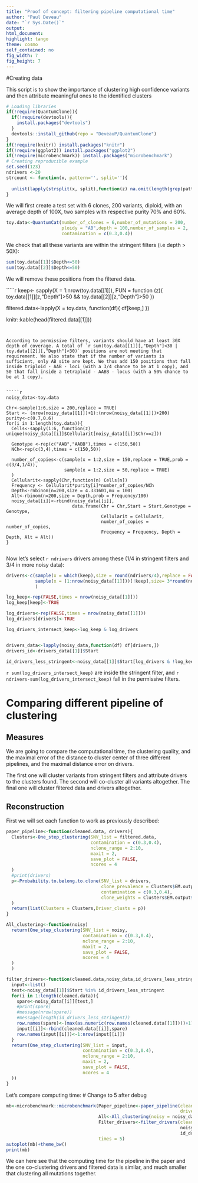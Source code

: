 ```yaml
---
title: "Proof of concept: filtering pipeline computational time"
author: "Paul Deveau"
date: "`r Sys.Date()`"
output: 
html_document:
highlight: tango
theme: cosmo
self_contained: no
fig_width: 7
fig_height: 7
---
```


#Creating data

This script is to show the importance of clustering high confidence variants and then attribute meaningful ones to the identified clusters

````r
# Loading libraries
if(!require(QuantumClone)){
  if(!require(devtools)){
    install.packages("devtools")
  }
  devtools::install_github(repo = "DeveauP/QuantumClone")
}
if(!require(knitr)) install.packages("knitr")
if(!require(ggplot2)) install.packages("ggplot2")
if(!require(microbenchmark)) install.packages("microbenchmark")
# Creating reproducible example
set.seed(123)
ndrivers <-20
strcount <- function(x, pattern='', split=''){
  
  unlist(lapply(strsplit(x, split),function(z) na.omit(length(grep(pattern, z)))))
}

````

We will first create a test set with 6 clones, 200 variants, diploid, with an average depth of 100X, two samples with respective purity 70% and 60%.

````r
toy.data<-QuantumCat(number_of_clones = 6,number_of_mutations = 200,
                     ploidy = "AB",depth = 100,number_of_samples = 2,
                     contamination = c(0.3,0.4))

````

We check that all these variants are within the stringent filters (i.e depth > 50X):

````r
sum(toy.data[[1]]$Depth<=50)
sum(toy.data[[2]]$Depth<=50)
````

We will remove these positions from the filtered data.

`````r
keep<- sapply(X = 1:nrow(toy.data[[1]]),
              FUN = function (z){
                toy.data[[1]][z,"Depth"]>50 && toy.data[[2]][z,"Depth"]>50
              })

filtered.data<-lapply(X = toy.data, function(df){
  df[keep,]
})

knitr::kable(head(filtered.data[[1]]))
````


According to permissive filters, variants should have at least 30X depth of coverage. A total of `r sum(toy.data[[1]][,"Depth"]<30 | toy.data[[2]][,"Depth"]<30)` positions are not meeting that requirement. We also state that if the number of variants is sufficient, only AB site are kept. We thus add 150 positions that fall inside triploid - AAB - loci (with a 3/4 chance to be at 1 copy), and 50 that fall inside a tetraploid - AABB - locus (with a 50% chance to be at 1 copy).


`````r
noisy_data<-toy.data

Chr<-sample(1:6,size = 200,replace = TRUE)
Start <- (nrow(noisy_data[[1]])+1):(nrow(noisy_data[[1]])+200)
purity<-c(0.7,0.6)
for(i in 1:length(toy.data)){
  Cells<-sapply(1:6, function(z) unique(noisy_data[[i]]$Cellularit[noisy_data[[i]]$Chr==z]))
  
  Genotype <-rep(c("AAB","AABB"),times = c(150,50))
  NCh<-rep(c(3,4),times = c(150,50))
  
  number_of_copies<-c(sample(x = 1:2,size = 150,replace = TRUE,prob = c(3/4,1/4)),
                      sample(x = 1:2,size = 50,replace = TRUE)
  )
  Cellularit<-sapply(Chr,function(n) Cells[n])
  Frequency <- Cellularit*purity[i]*number_of_copies/NCh
  Depth<-rnbinom(n=200,size = 4.331601,mu = 100)
  Alt<-rbinom(n=200,size = Depth,prob = Frequency/100)
  noisy_data[[i]]<-rbind(noisy_data[[i]],
                         data.frame(Chr = Chr,Start = Start,Genotype = Genotype,
                                    Cellularit = Cellularit,
                                    number_of_copies = number_of_copies,
                                    Frequency = Frequency, Depth = Depth, Alt = Alt))
}


````

Now let's select `r ndrivers` drivers among these ($1/4$ in stringent filters and $3/4$ in more noisy data):


````r
drivers<-c(sample(x = which(keep),size = round(ndrivers/4),replace = FALSE),
           sample(x = (1:nrow(noisy_data[[1]]))[!keep],size= 3*round(ndrivers/4),replace = FALSE)
           )

````

````r
log_keep<-rep(FALSE,times = nrow(noisy_data[[1]]))
log_keep[keep]<-TRUE

log_drivers<-rep(FALSE,times = nrow(noisy_data[[1]]))
log_drivers[drivers]<-TRUE

log_drivers_intersect_keep<-log_keep & log_drivers


drivers_data<-lapply(noisy_data,function(df) df[drivers,])
drivers_id<-drivers_data[[1]]$Start

id_drivers_less_stringent<-noisy_data[[1]]$Start[log_drivers & !log_keep]

````

`r sum(log_drivers_intersect_keep)` are inside the stringent filter, and `r ndrivers-sum(log_drivers_intersect_keep)` fall in the permissive filters.

# Comparing different pipeline of clustering
## Measures

We are going to compare the computational time, the clustering quality, and the maximal error of the distance to cluster center of three different pipelines, and the maximal distance error on drivers.

The first one will cluster variants from stringent filters and attribute drivers to the clusters found. The second will co-cluster all variants altogether. The final one will cluster filtered data and drivers altogether.

## Reconstruction

First we will set each function to work as previously described:
````r
paper_pipeline<-function(cleaned.data, drivers){
  Clusters<-One_step_clustering(SNV_list = filtered.data,
                                contamination = c(0.3,0.4),
                                nclone_range = 2:10,
                                maxit = 2,
                                save_plot = FALSE,
                                ncores = 4
  )
  #print(drivers)
  p<-Probability.to.belong.to.clone(SNV_list = drivers,
                                    clone_prevalence = Clusters$EM.output$centers,
                                    contamination = c(0.3,0.4),
                                    clone_weights = Clusters$EM.output$weights
  )
  return(list(Clusters = Clusters,Driver_clusts = p))
}

All_clustering<-function(noisy)
  return(One_step_clustering(SNV_list = noisy,
                             contamination = c(0.3,0.4),
                             nclone_range = 2:10,
                             maxit = 2,
                             save_plot = FALSE,
                             ncores = 4
  )
  )

filter_drivers<-function(cleaned.data,noisy_data,id_drivers_less_stringent){
  input<-list()
  test<-noisy_data[[1]]$Start %in% id_drivers_less_stringent
  for(i in 1:length(cleaned.data)){
    spare<-noisy_data[[i]][test,]
    #print(spare)
    #message(nrow(spare))
    #message(length(id_drivers_less_stringent))
    row.names(spare)<-(max(as.numeric(row.names(cleaned.data[[1]])))+1):(max(as.numeric(row.names(cleaned.data[[1]])))+nrow(spare))
    input[[i]]<-rbind(cleaned.data[[i]],spare)
    row.names(input[[i]])<-1:nrow(input[[i]])
  }
  return(One_step_clustering(SNV_list = input,
                             contamination = c(0.3,0.4),
                             nclone_range = 2:10,
                             maxit = 2,
                             save_plot = FALSE,
                             ncores = 4
  ))
}


````

Let's compare computing time:
# Change to 5 after debug

````r
mb<-microbenchmark::microbenchmark(Paper_pipeline<-paper_pipeline(cleaned.data = filtered.data,
                                                                  drivers = drivers_data),
                                   All<-All_clustering(noisy = noisy_data),
                                   Filter_drivers<-filter_drivers(cleaned.data = filtered.data,
                                                                  noisy_data,
                                                                  id_drivers_less_stringent),
                                   times = 5) 
autoplot(mb)+theme_bw()
print(mb)

````

We can here see that the computing time for the pipeline in the paper and the one co-clustering drivers and filtered data is similar, and much smaller that clustering all mutations together.

